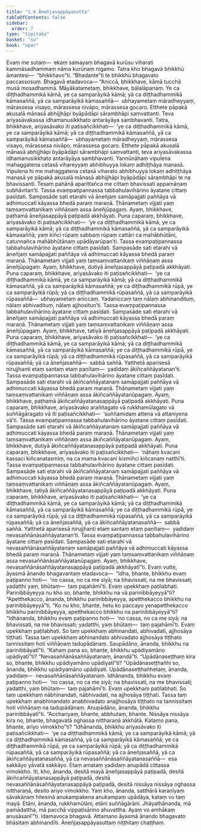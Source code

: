 ```yaml
---
title: "1.6 Āneñjasappāyasutta"
tableOfContents: false
sidebar:
  order: 7
type: "tipitaka"
basket: "su"
book: "upar"
---
```



<DynamicBreadcrumb />

<Division number="66" book="upar" bookNo="11" page="48">

<Paragraph number="137" book="upar">
Evaṃ me sutaṃ—  ekaṃ samayaṃ bhagavā kurūsu viharati kammāsadhammaṃ nāma kurūnaṃ nigamo. Tatra kho bhagavā bhikkhū āmantesi—  “bhikkhavo”ti. “Bhadante”ti te bhikkhū bhagavato paccassosuṃ. Bhagavā etadavoca—
</Paragraph>

<Paragraph number="138" book="upar">
“Aniccā, bhikkhave, kāmā tucchā musā mosadhammā. Māyākatametaṃ, bhikkhave, bālalāpanaṃ. Ye ca diṭṭhadhammikā kāmā, ye ca samparāyikā kāmā; yā ca diṭṭhadhammikā kāmasaññā, yā ca samparāyikā kāmasaññā—  ubhayametaṃ māradheyyaṃ, mārassesa visayo, mārassesa nivāpo, mārassesa gocaro. Etthete pāpakā akusalā mānasā abhijjhāpi byāpādāpi sārambhāpi saṃvattanti. Teva ariyasāvakassa idhamanusikkhato antarāyāya sambhavanti. Tatra, bhikkhave, ariyasāvako iti paṭisañcikkhati—  ‘ye ca diṭṭhadhammikā kāmā, ye ca samparāyikā kāmā; yā ca diṭṭhadhammikā kāmasaññā, yā ca samparāyikā kāmasaññā—  ubhayametaṃ māradheyyaṃ, mārassesa visayo, mārassesa nivāpo, mārassesa gocaro. Etthete pāpakā akusalā mānasā abhijjhāpi byāpādāpi sārambhāpi saṃvattanti, teva ariyasāvakassa idhamanusikkhato antarāyāya sambhavanti. Yannūnāhaṃ vipulena mahaggatena cetasā vihareyyaṃ abhibhuyya lokaṃ adhiṭṭhāya manasā. Vipulena hi me mahaggatena cetasā viharato abhibhuyya lokaṃ adhiṭṭhāya manasā ye pāpakā akusalā mānasā abhijjhāpi byāpādāpi sārambhāpi te na bhavissanti. Tesaṃ pahānā aparittañca me cittaṃ bhavissati appamāṇaṃ subhāvitan’ti. Tassa evaṃpaṭipannassa tabbahulavihārino āyatane cittaṃ pasīdati. Sampasāde sati etarahi vā āneñjaṃ samāpajjati paññāya vā adhimuccati kāyassa bhedā paraṃ maraṇā. Ṭhānametaṃ vijjati yaṃ taṃsaṃvattanikaṃ viññāṇaṃ assa āneñjūpagaṃ. Ayaṃ, bhikkhave, paṭhamā āneñjasappāyā paṭipadā akkhāyati.
</Paragraph>

</Division>
<Division number="67" book="upar" bookNo="11" page="49">

<Paragraph number="139" book="upar">
Puna caparaṃ, bhikkhave, ariyasāvako iti paṭisañcikkhati—  ‘ye ca diṭṭhadhammikā kāmā, ye ca samparāyikā kāmā; yā ca diṭṭhadhammikā kāmasaññā, yā ca samparāyikā kāmasaññā; yaṃ kiñci rūpaṃ sabbaṃ rūpaṃ cattāri ca mahābhūtāni, catunnañca mahābhūtānaṃ upādāyarūpan’ti. Tassa evaṃpaṭipannassa tabbahulavihārino āyatane cittaṃ pasīdati. Sampasāde sati etarahi vā āneñjaṃ samāpajjati paññāya vā adhimuccati kāyassa bhedā paraṃ maraṇā. Ṭhānametaṃ vijjati yaṃ taṃsaṃvattanikaṃ viññāṇaṃ assa āneñjūpagaṃ. Ayaṃ, bhikkhave, dutiyā āneñjasappāyā paṭipadā akkhāyati.
</Paragraph>

<Paragraph number="140" book="upar">
Puna caparaṃ, bhikkhave, ariyasāvako iti paṭisañcikkhati—  ‘ye ca diṭṭhadhammikā kāmā, ye ca samparāyikā kāmā; yā ca diṭṭhadhammikā kāmasaññā, yā ca samparāyikā kāmasaññā; ye ca diṭṭhadhammikā rūpā, ye ca samparāyikā rūpā; yā ca diṭṭhadhammikā rūpasaññā, yā ca samparāyikā rūpasaññā—  ubhayametaṃ aniccaṃ. Yadaniccaṃ taṃ nālaṃ abhinandituṃ, nālaṃ abhivadituṃ, nālaṃ ajjhositun’ti. Tassa evaṃpaṭipannassa tabbahulavihārino āyatane cittaṃ pasīdati. Sampasāde sati etarahi vā āneñjaṃ samāpajjati paññāya vā adhimuccati kāyassa bhedā paraṃ maraṇā. Ṭhānametaṃ vijjati yaṃ taṃsaṃvattanikaṃ viññāṇaṃ assa āneñjūpagaṃ. Ayaṃ, bhikkhave, tatiyā āneñjasappāyā paṭipadā akkhāyati.
</Paragraph>

</Division>
<Division number="68" book="upar" bookNo="11" page="50">

<Paragraph number="141" book="upar">
Puna caparaṃ, bhikkhave, ariyasāvako iti paṭisañcikkhati—  ‘ye ca diṭṭhadhammikā kāmā, ye ca samparāyikā kāmā; yā ca diṭṭhadhammikā kāmasaññā, yā ca samparāyikā kāmasaññā; ye ca diṭṭhadhammikā rūpā, ye ca samparāyikā rūpā; yā ca diṭṭhadhammikā rūpasaññā, yā ca samparāyikā rūpasaññā; yā ca āneñjasaññā—  sabbā saññā. Yatthetā aparisesā nirujjhanti etaṃ santaṃ etaṃ paṇītaṃ—  yadidaṃ ākiñcaññāyatanan’ti. Tassa evaṃpaṭipannassa tabbahulavihārino āyatane cittaṃ pasīdati. Sampasāde sati etarahi vā ākiñcaññāyatanaṃ samāpajjati paññāya vā adhimuccati kāyassa bhedā paraṃ maraṇā. Ṭhānametaṃ vijjati yaṃ taṃsaṃvattanikaṃ viññāṇaṃ assa ākiñcaññāyatanūpagaṃ. Ayaṃ, bhikkhave, paṭhamā ākiñcaññāyatanasappāyā paṭipadā akkhāyati.
</Paragraph>

</Division>
<Division number="69" book="upar" bookNo="11" page="50">

<Paragraph number="142" book="upar">
Puna caparaṃ, bhikkhave, ariyasāvako araññagato vā rukkhamūlagato vā suññāgāragato vā iti paṭisañcikkhati—  ‘suññamidaṃ attena vā attaniyena vā’ti. Tassa evaṃpaṭipannassa tabbahulavihārino āyatane cittaṃ pasīdati. Sampasāde sati etarahi vā ākiñcaññāyatanaṃ samāpajjati paññāya vā adhimuccati kāyassa bhedā paraṃ maraṇā. Ṭhānametaṃ vijjati yaṃ taṃsaṃvattanikaṃ viññāṇaṃ assa ākiñcaññāyatanūpagaṃ. Ayaṃ, bhikkhave, dutiyā ākiñcaññāyatanasappāyā paṭipadā akkhāyati.
</Paragraph>

</Division>
<Division number="70" book="upar" bookNo="11" page="50">

<Paragraph number="143" book="upar">
Puna caparaṃ, bhikkhave, ariyasāvako iti paṭisañcikkhati—  ‘nāhaṃ kvacani kassaci kiñcanatasmiṃ, na ca mama kvacani kismiñci kiñcanaṃ natthī’ti. Tassa evaṃpaṭipannassa tabbahulavihārino āyatane cittaṃ pasīdati. Sampasāde sati etarahi vā ākiñcaññāyatanaṃ samāpajjati paññāya vā adhimuccati kāyassa bhedā paraṃ maraṇā. Ṭhānametaṃ vijjati yaṃ taṃsaṃvattanikaṃ viññāṇaṃ assa ākiñcaññāyatanūpagaṃ. Ayaṃ, bhikkhave, tatiyā ākiñcaññāyatanasappāyā paṭipadā akkhāyati.
</Paragraph>

<Paragraph number="144" book="upar">
Puna caparaṃ, bhikkhave, ariyasāvako iti paṭisañcikkhati—  ‘ye ca diṭṭhadhammikā kāmā, ye ca samparāyikā kāmā; yā ca diṭṭhadhammikā kāmasaññā, yā ca samparāyikā kāmasaññā; ye ca diṭṭhadhammikā rūpā, ye ca samparāyikā rūpā; yā ca diṭṭhadhammikā rūpasaññā, yā ca samparāyikā rūpasaññā; yā ca āneñjasaññā, yā ca ākiñcaññāyatanasaññā—  sabbā saññā. Yatthetā aparisesā nirujjhanti etaṃ santaṃ etaṃ paṇītaṃ—  yadidaṃ nevasaññānāsaññāyatanan’ti. Tassa evaṃpaṭipannassa tabbahulavihārino āyatane cittaṃ pasīdati. Sampasāde sati etarahi vā nevasaññānāsaññāyatanaṃ samāpajjati paññāya vā adhimuccati kāyassa bhedā paraṃ maraṇā. Ṭhānametaṃ vijjati yaṃ taṃsaṃvattanikaṃ viññāṇaṃ assa nevasaññānāsaññāyatanūpagaṃ. Ayaṃ, bhikkhave, nevasaññānāsaññāyatanasappāyā paṭipadā akkhāyatī”ti.
</Paragraph>

</Division>
<Division number="71" book="upar" bookNo="11" page="51">

<Paragraph number="145" book="upar">
Evaṃ vutte, āyasmā ānando bhagavantaṃ etadavoca—  “idha, bhante, bhikkhu evaṃ paṭipanno hoti—  ‘no cassa, no ca me siyā; na bhavissati, na me bhavissati; yadatthi yaṃ, bhūtaṃ—  taṃ pajahāmī’ti. Evaṃ upekkhaṃ paṭilabhati. Parinibbāyeyya nu kho so, bhante, bhikkhu na vā parinibbāyeyyā”ti? “Apetthekacco, ānanda, bhikkhu parinibbāyeyya, apetthekacco bhikkhu na parinibbāyeyyā”ti. “Ko nu kho, bhante, hetu ko paccayo yenapetthekacco bhikkhu parinibbāyeyya, apetthekacco bhikkhu na parinibbāyeyyā”ti? “Idhānanda, bhikkhu evaṃ paṭipanno hoti—  ‘no cassa, no ca me siyā; na bhavissati, na me bhavissati; yadatthi, yaṃ bhūtaṃ—  taṃ pajahāmī’ti. Evaṃ upekkhaṃ paṭilabhati. So taṃ upekkhaṃ abhinandati, abhivadati, ajjhosāya tiṭṭhati. Tassa taṃ upekkhaṃ abhinandato abhivadato ajjhosāya tiṭṭhato tannissitaṃ hoti viññāṇaṃ tadupādānaṃ. Saupādāno, ānanda, bhikkhu na parinibbāyatī”ti. “Kahaṃ pana so, bhante, bhikkhu upādiyamāno upādiyatī”ti? “Nevasaññānāsaññāyatanaṃ, ānandā”ti. “Upādānaseṭṭhaṃ kira so, bhante, bhikkhu upādiyamāno upādiyatī”ti? “Upādānaseṭṭhañhi so, ānanda, bhikkhu upādiyamāno upādiyati. Upādānaseṭṭhañhetaṃ, ānanda, yadidaṃ—  nevasaññānāsaññāyatanaṃ.
</Paragraph>

</Division>
<Division number="72" book="upar" bookNo="11" page="51">

<Paragraph number="146" book="upar">
Idhānanda, bhikkhu evaṃ paṭipanno hoti—  ‘no cassa, no ca me siyā; na bhavissati, na me bhavissati; yadatthi, yaṃ bhūtaṃ—  taṃ pajahāmī’ti. Evaṃ upekkhaṃ paṭilabhati. So taṃ upekkhaṃ nābhinandati, nābhivadati, na ajjhosāya tiṭṭhati. Tassa taṃ upekkhaṃ anabhinandato anabhivadato anajjhosāya tiṭṭhato na tannissitaṃ hoti viññāṇaṃ na tadupādānaṃ. Anupādāno, ānanda, bhikkhu parinibbāyatī”ti.
</Paragraph>

</Division>
<Division number="73" book="upar" bookNo="11" page="52">

<Paragraph number="147" book="upar">
“Acchariyaṃ, bhante, abbhutaṃ, bhante. Nissāya nissāya kira no, bhante, bhagavatā oghassa nittharaṇā akkhātā. Katamo pana, bhante, ariyo vimokkho”ti? “Idhānanda, bhikkhu ariyasāvako iti paṭisañcikkhati—  ‘ye ca diṭṭhadhammikā kāmā, ye ca samparāyikā kāmā; yā ca diṭṭhadhammikā kāmasaññā, yā ca samparāyikā kāmasaññā; ye ca diṭṭhadhammikā rūpā, ye ca samparāyikā rūpā; yā ca diṭṭhadhammikā rūpasaññā, yā ca samparāyikā rūpasaññā; yā ca āneñjasaññā, yā ca ākiñcaññāyatanasaññā, yā ca nevasaññānāsaññāyatanasaññā—  esa sakkāyo yāvatā sakkāyo. Etaṃ amataṃ yadidaṃ anupādā cittassa vimokkho. Iti, kho, ānanda, desitā mayā āneñjasappāyā paṭipadā, desitā ākiñcaññāyatanasappāyā paṭipadā, desitā nevasaññānāsaññāyatanasappāyā paṭipadā, desitā nissāya nissāya oghassa nittharaṇā, desito ariyo vimokkho. Yaṃ kho, ānanda, satthārā karaṇīyaṃ sāvakānaṃ hitesinā anukampakena anukampaṃ upādāya, kataṃ vo taṃ mayā. Etāni, ānanda, rukkhamūlāni, etāni suññāgārāni. Jhāyathānanda, mā pamādattha, mā pacchā vippaṭisārino ahuvattha. Ayaṃ vo amhākaṃ anusāsanī’”ti.
</Paragraph>

<Paragraph number="148" book="upar">
Idamavoca bhagavā. Attamano āyasmā ānando bhagavato bhāsitaṃ abhinandīti.

</Paragraph>
</Division>

<Paragraph number="149" type="center" book="upar">
Āneñjasappāyasuttaṃ niṭṭhitaṃ chaṭṭhaṃ.
</Paragraph>